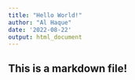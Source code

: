 ---
title: "Hello World!"
author: "Al Haque"
date: '2022-08-22'
output: html_document
---

## This is a markdown file!